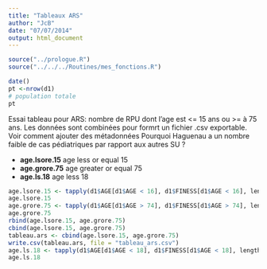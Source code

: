 ```yaml
---
title: "Tableaux ARS"
author: "JcB"
date: "07/07/2014"
output: html_document
---
```


```r
source("../prologue.R")
source("../../../Routines/mes_fonctions.R")

date()
pt <-nrow(d1)
# population totale
pt
```
Essai tableau pour ARS: nombre de RPU dont l'age est <= 15 ans ou >= à 75 ans.
Les données sont combinées pour formrt un fichier .csv exportable. Voir comment ajouter des métadonnées
Pourquoi Haguenau a un nombre faible de cas pédiatriques par rapport aux autres SU ?

- __age.lsore.15__ age less or equal 15
- __age.grore.75__ age greater or equal 75
- __age.ls.18__ age less 18

```r
age.lsore.15 <- tapply(d1$AGE[d1$AGE < 16], d1$FINESS[d1$AGE < 16], length)
age.lsore.15
age.grore.75 <- tapply(d1$AGE[d1$AGE > 74], d1$FINESS[d1$AGE > 74], length)
age.grore.75
rbind(age.lsore.15, age.grore.75)
cbind(age.lsore.15, age.grore.75)
tableau.ars <- cbind(age.lsore.15, age.grore.75)
write.csv(tableau.ars, file = "tableau_ars.csv")
age.ls.18 <- tapply(d1$AGE[d1$AGE < 18], d1$FINESS[d1$AGE < 18], length)
age.ls.18

```

